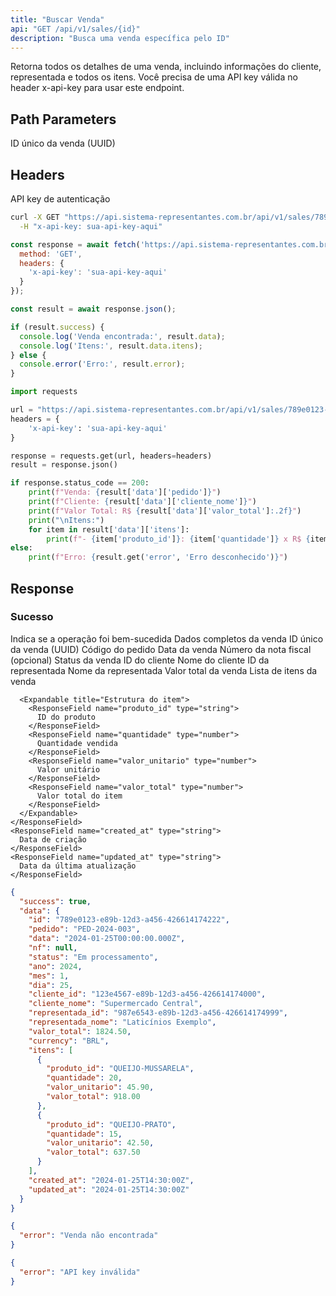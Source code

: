 ```yaml
---
title: "Buscar Venda"
api: "GET /api/v1/sales/{id}"
description: "Busca uma venda específica pelo ID"
---
```


<Tip>
Retorna todos os detalhes de uma venda, incluindo informações do cliente, representada e todos os itens.
</Tip>

<Warning>
Você precisa de uma API key válida no header x-api-key para usar este endpoint.
</Warning>

## Path Parameters

<ParamField path="id" type="string" required>
  ID único da venda (UUID)
</ParamField>

## Headers

<ParamField header="x-api-key" type="string" required>
  API key de autenticação
</ParamField>

<RequestExample>

```bash cURL
curl -X GET "https://api.sistema-representantes.com.br/api/v1/sales/789e0123-e89b-12d3-a456-426614174222" \
  -H "x-api-key: sua-api-key-aqui"
```

```javascript JavaScript
const response = await fetch('https://api.sistema-representantes.com.br/api/v1/sales/789e0123-e89b-12d3-a456-426614174222', {
  method: 'GET',
  headers: {
    'x-api-key': 'sua-api-key-aqui'
  }
});

const result = await response.json();

if (result.success) {
  console.log('Venda encontrada:', result.data);
  console.log('Itens:', result.data.itens);
} else {
  console.error('Erro:', result.error);
}
```

```python Python
import requests

url = "https://api.sistema-representantes.com.br/api/v1/sales/789e0123-e89b-12d3-a456-426614174222"
headers = {
    'x-api-key': 'sua-api-key-aqui'
}

response = requests.get(url, headers=headers)
result = response.json()

if response.status_code == 200:
    print(f"Venda: {result['data']['pedido']}")
    print(f"Cliente: {result['data']['cliente_nome']}")
    print(f"Valor Total: R$ {result['data']['valor_total']:.2f}")
    print("\nItens:")
    for item in result['data']['itens']:
        print(f"- {item['produto_id']}: {item['quantidade']} x R$ {item['valor_unitario']:.2f}")
else:
    print(f"Erro: {result.get('error', 'Erro desconhecido')}")
```

</RequestExample>

## Response

### Sucesso

<ResponseField name="success" type="boolean">
  Indica se a operação foi bem-sucedida
</ResponseField>

<ResponseField name="data" type="object">
  Dados completos da venda
  
  <Expandable title="Estrutura da venda">
    <ResponseField name="id" type="string">
      ID único da venda (UUID)
    </ResponseField>
    <ResponseField name="pedido" type="string">
      Código do pedido
    </ResponseField>
    <ResponseField name="data" type="string">
      Data da venda
    </ResponseField>
    <ResponseField name="nf" type="string">
      Número da nota fiscal (opcional)
    </ResponseField>
    <ResponseField name="status" type="string">
      Status da venda
    </ResponseField>
    <ResponseField name="cliente_id" type="string">
      ID do cliente
    </ResponseField>
    <ResponseField name="cliente_nome" type="string">
      Nome do cliente
    </ResponseField>
    <ResponseField name="representada_id" type="string">
      ID da representada
    </ResponseField>
    <ResponseField name="representada_nome" type="string">
      Nome da representada
    </ResponseField>
    <ResponseField name="valor_total" type="number">
      Valor total da venda
    </ResponseField>
    <ResponseField name="itens" type="array">
      Lista de itens da venda
      
      <Expandable title="Estrutura do item">
        <ResponseField name="produto_id" type="string">
          ID do produto
        </ResponseField>
        <ResponseField name="quantidade" type="number">
          Quantidade vendida
        </ResponseField>
        <ResponseField name="valor_unitario" type="number">
          Valor unitário
        </ResponseField>
        <ResponseField name="valor_total" type="number">
          Valor total do item
        </ResponseField>
      </Expandable>
    </ResponseField>
    <ResponseField name="created_at" type="string">
      Data de criação
    </ResponseField>
    <ResponseField name="updated_at" type="string">
      Data da última atualização
    </ResponseField>
  </Expandable>
</ResponseField>

<ResponseExample>

```json 200 - Sucesso
{
  "success": true,
  "data": {
    "id": "789e0123-e89b-12d3-a456-426614174222",
    "pedido": "PED-2024-003",
    "data": "2024-01-25T00:00:00.000Z",
    "nf": null,
    "status": "Em processamento",
    "ano": 2024,
    "mes": 1,
    "dia": 25,
    "cliente_id": "123e4567-e89b-12d3-a456-426614174000",
    "cliente_nome": "Supermercado Central",
    "representada_id": "987e6543-e89b-12d3-a456-426614174999",
    "representada_nome": "Laticínios Exemplo",
    "valor_total": 1824.50,
    "currency": "BRL",
    "itens": [
      {
        "produto_id": "QUEIJO-MUSSARELA",
        "quantidade": 20,
        "valor_unitario": 45.90,
        "valor_total": 918.00
      },
      {
        "produto_id": "QUEIJO-PRATO",
        "quantidade": 15,
        "valor_unitario": 42.50,
        "valor_total": 637.50
      }
    ],
    "created_at": "2024-01-25T14:30:00Z",
    "updated_at": "2024-01-25T14:30:00Z"
  }
}
```

```json 404 - Não Encontrado
{
  "error": "Venda não encontrada"
}
```

```json 401 - Não Autorizado
{
  "error": "API key inválida"
}
```

</ResponseExample>